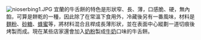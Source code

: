 [[File:nioserbing1.JPG|thumb]]
宜蘭的牛舌餅的特色是形狀窄、長、薄，口感脆、硬，無內餡，可算是餅乾的一種，因此除了在常溫下食用外，冷藏後另有一番風味，材料是[[麵粉|麵粉]]、[[砂糖|砂糖]]、[[蜂蜜|蜂蜜]]等，將材料混合且桿成長薄形狀，並在表面中心縱劃一道切痕後烤製而成。現在某些店家還會加入[[奶粉|奶粉]]製成[[牛奶|牛奶]]口味的牛舌餅。